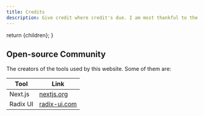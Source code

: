 ```yaml
---
title: Credits
description: Give credit where credit's due. I am most thankful to the following people whose work helped me develop my online home.
---
```



  return <MDXPageLayout metadata={metadata}>{children}</MDXPageLayout>;
}

## Open-source Community

The creators of the tools used by this website. Some of them are:

| Tool     | Link                                     |
| -------- | ---------------------------------------- |
| Next.js  | [nextjs.org](https://nextjs.org)         |
| Radix UI | [radix-ui.com](https://www.radix-ui.com) |
